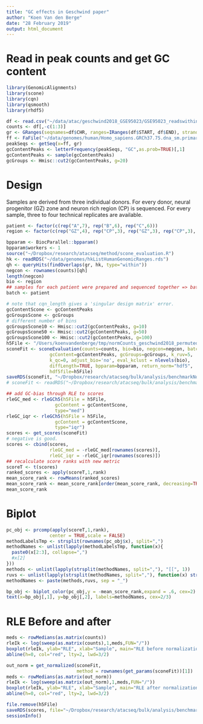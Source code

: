 ```yaml
---
title: "GC effects in Geschwind paper"
author: "Koen Van den Berge"
date: "28 February 2019"
output: html_document
---
```


# Read in peak counts and get GC content

```r
library(GenomicAlignments)
library(scone)
library(cqn)
library(qsmooth)
library(rhdf5)

df <- read.csv("~/data/atac/geschwind2018_GSE95023/GSE95023_readswithinpeaks.csv.gz")
counts <- df[,-c(1:3)]
gr <- GRanges(seqnames=df$CHR, ranges=IRanges(df$START, df$END), strand="*", mcols=counts)
ff <- FaFile("~/data/genomes/human/Homo_sapiens.GRCh37.75.dna_sm.primary_assembly.fa")
peakSeqs <- getSeq(x=ff, gr)
gcContentPeaks <- letterFrequency(peakSeqs, "GC",as.prob=TRUE)[,1]
gcContentPeaks <- sample(gcContentPeaks)
gcGroups <- Hmisc::cut2(gcContentPeaks, g=20)
```

# Design

Samples are derived from three individual donors.
For every donor, neural progenitor (GZ) zone and neuron rich region (CP) is sequenced.
For every sample, three to four technical replicates are available.

```r
patient <- factor(c(rep("A",7), rep("B",6), rep("C",6)))
region <- factor(c(rep("GZ",4), rep("CP",3), rep("GZ",3), rep("CP",3), rep("GZ",3), rep("CP",3)))
```



```r
bpparam <- BiocParallel::bpparam()
bpparam$workers <- 1
source("~/Dropbox/research/atacseq/method/scone_evaluation.R")
hk <- readRDS("~/data/genomes/hkListHumanGenomicRanges.rds")
qh <- queryHits(findOverlaps(gr, hk, type="within"))
negcon <- rownames(counts)[qh]
length(negcon)
bio <- region 
## samples for each patient were prepared and sequenced together => batch = patient effect
batch <- patient

# note that cqn_length gives a 'singular design matrix' error.
gcContentScone <- gcContentPeaks
gcGroupsScone <- gcGroups
# different number of bins
gcGroupsScone10 <- Hmisc::cut2(gcContentPeaks, g=10)
gcGroupsScone50 <- Hmisc::cut2(gcContentPeaks, g=50)
gcGroupsScone100 <- Hmisc::cut2(gcContentPeaks, g=100)
h5File <- "/Users/koenvandenberge/tmp/normCounts_geschwind2018_permuted.h5"
sconeFit <- sconeEvaluation(counts=counts, bio=bio, negcon=negcon, batch=batch, 
                gcContent=gcContentPeaks, gcGroups=gcGroups, k_ruv=5,
                k_qc=0, adjust_bio='no', eval_kclust = nlevels(bio),
                diffLength=TRUE, bpparam=bpparam, return_norm="hdf5",
                hdf5file=h5File)
saveRDS(sconeFit, "~/Dropbox/research/atacseq/bulk/analysis/benchmarkNormalization/permuted/geschwind2018_sconeFit_permuted.rds")
# sconeFit <- readRDS("~/Dropbox/research/atacseq/bulk/analysis/benchmarkNormalization/geschwind2018_sconeFit.rds")

## add GC-bias through RLE to scores
rleGC_med <- rleGCh5(h5File = h5File, 
                  gcContent = gcContentScone,
                  type="med")
rleGC_iqr <- rleGCh5(h5File = h5File, 
                  gcContent = gcContentScone,
                  type="iqr")
scores <- get_scores(sconeFit)
# negative is good.
scores <- cbind(scores, 
                rleGC_med = -rleGC_med[rownames(scores)],
                rleGC_iqr = -rleGC_iqr[rownames(scores)])
## recalculate score ranks with new metric
scoreT <- t(scores)
ranked_scores <- apply(scoreT,1,rank)
mean_score_rank <- rowMeans(ranked_scores)
mean_score_rank <- mean_score_rank[order(mean_score_rank, decreasing=TRUE)]
mean_score_rank
```


# Biplot

```r
pc_obj <- prcomp(apply(scoreT,1,rank),
                center = TRUE,scale = FALSE)
methodLabelsTmp <- strsplit(rownames(pc_obj$x), split=",")
methodNames <- unlist(lapply(methodLabelsTmp, function(x){
  paste0(x[2:3], collapse=",")
  #x[2]
}))
methods <- unlist(lapply(strsplit(methodNames, split=","), "[[", 1))
ruvs <- unlist(lapply(strsplit(methodNames, split=","), function(x) strsplit(x[2],split="_")))[seq(2,length(methodNames)*2, by=2)]
methodNames <- paste(methods,ruvs, sep = "_")

bp_obj <- biplot_color(pc_obj,y = -mean_score_rank,expand = .6, cex=2)
text(x=bp_obj[,1], y=bp_obj[,2], labels=methodNames, cex=2/3)
```


# RLE Before and after

```r
meds <- rowMedians(as.matrix(counts))
rleIk <- log(sweep(as.matrix(counts),1,meds,FUN="/"))
boxplot(rleIk, ylab="RLE", xlab="Sample", main="RLE before normalization")
abline(h=0, col="red", lty=2, lwd=3/2)

out_norm = get_normalized(sconeFit,
                          method = rownames(get_params(sconeFit))[1])
meds <- rowMedians(as.matrix(out_norm))
rleIk <- log(sweep(as.matrix(out_norm),1,meds,FUN="/"))
boxplot(rleIk, ylab="RLE", xlab="Sample", main="RLE after normalization")
abline(h=0, col="red", lty=2, lwd=3/2)
```

```r
file.remove(h5File)
saveRDS(scores, file="~/Dropbox/research/atacseq/bulk/analysis/benchmarkNormalization/permuted/geschwind2018_scores_permuted.rds")
sessionInfo()
```



